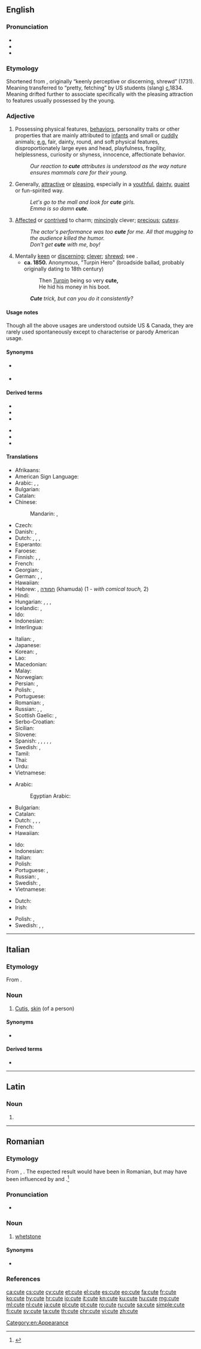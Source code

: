 ==English==
{{wikipedia|Cuteness|Cute}}

===Pronunciation===
* {{IPA|/kjuːt/|lang=en}}
* {{audio|en-us-cute.ogg|Audio (US)|lang=en}}
* {{rhymes|uːt|lang=en}}

===Etymology===
Shortened from {{m|en|acute}}, originally “keenly perceptive or discerning, shrewd” (1731). Meaning transferred to “pretty, fetching” by US students (slang) [[circa|c.]]1834. Meaning drifted further to associate specifically with the pleasing attraction to features usually possessed by the young.

===Adjective===
{{en-adj|er}}

# Possessing physical features, [[behavior]]s, personality traits or other properties that are mainly attributed to [[infant]]s and small or [[cuddly]] animals; [[e.g.]] fair, dainty, round, and soft physical features, disproportionately large eyes and head, playfulness, fragility, helplessness, curiosity or shyness, innocence, affectionate behavior.
#: ''Our reaction to '''cute''' attributes is understood as the way nature ensures mammals care for their young.''
# Generally, [[attractive]] or [[pleasing]], especially in a [[youthful]], [[dainty]], [[quaint]] or fun-spirited way.
#: ''Let's go to the mall and look for '''cute''' girls.''
#: ''Emma is so damn '''cute'''.''
# [[affected|Affected]] or [[contrived]] to charm; [[mince#Verb|mincingly]] clever; [[precious]]; [[cutesy]].
#: ''The actor's performance was too '''cute''' for me. All that mugging to the audience killed the humor.''
#: ''Don't get '''cute''' with me, boy!''
# Mentally [[keen]] or [[discerning]]; [[clever]]; [[shrewd]]; see {{m|en|acute}}.
#* '''ca. 1850.''' Anonymous, "Turpin Hero" (broadside ballad, probably originally dating to 18th century)
#*: Then [https://en.wikipedia.org/wiki/Dick_Turpin Turpin] being so very '''cute,'''
#*: He hid his money in his boot.
#: '''''Cute''' trick, but can you do it consistently?''

====Usage notes====
Though all the above usages are understood outside US & Canada, they are rarely used spontaneously except to characterise or parody American usage.

====Synonyms====
* {{sense|having features mainly attributed to infants and small or cuddly animals}} {{l|en|endearing}}
* {{sense|attractive or pleasing in a youthful, dainty, quaint or fun-spirited way}} {{l|en|pretty}}

====Derived terms====
{{top2}}
* {{l|en|cuteness}}
* {{l|en|cutely}}
* {{l|en|cutesy}}
{{mid2}}
* {{l|en|cutie}}
* {{l|en|cute as a button}}
* {{l|en|cute hoor}}
{{bottom}}

====Translations====
{{trans-top|having features mainly attributed to infants and small or cuddly animals}}
* Afrikaans: {{t|af|oulik}}
* American Sign Language: {{t|ase|H@Chin-PalmBackFingerUp Flatten}}
* Arabic: {{t|ar|فَاتِن}}, {{t|ar|قَشِيب}}, {{t|ar|جَذَّاب}}
* Bulgarian: {{t+|bg|мил}}
* Catalan: {{t|ca|bufó}}
* Chinese:
*: Mandarin: {{t+|cmn|可愛|sc=Hani}}, {{t+|cmn|可爱|tr=kě'ài|sc=Hani}}
* Czech: {{t+|cs|roztomilý|m}}
* Danish: {{t+|da|nuttet}}, {{t+|da|sød}}
* Dutch: {{t+|nl|schattig}}, {{t+|nl|koddig}}, {{t+|nl|lief}}, {{t+|nl|zoetjes}}
* Esperanto: {{t|eo|beleta}}
* Faroese: {{t|fo|søtur|m}}
* Finnish: {{t+|fi|suloinen}}, {{t+|fi|söpö}}, {{t|fi|lutunen}}
* French: {{t+|fr|mignon}}
* Georgian: {{t|ka|საყვარელი}}, {{t|ka|სასიამოვნო}}
* German: {{t+|de|goldig}}, {{t+|de|niedlich}}, {{t+|de|süß}}
* Hawaiian: {{t|haw|nani}}
* Hebrew: {{t|he|חמוד|m|tr=khamud}}, [[חמודה]] (khamuda) {{g|f}} (1 - ''with comical touch,'' 2)
* Hindi: {{t+|hi|प्यारा|tr=pyārā|sc=Deva}}
* Hungarian: {{t+|hu|aranyos}}, {{t+|hu|helyes}}, {{t+|hu|cuki}}, {{t+|hu|édes}}
* Icelandic: {{t+|is|sætur|m}}, {{t|is|snotur|m}}
* Ido: {{t+|io|miniona}}
* Indonesian: {{t+|id|cakep}}
* Interlingua: {{t|ia|sympathic}}
{{trans-mid}}
* Italian: {{t+|it|carino}}, {{t+|it|grazioso}}
* Japanese: {{t+|ja|可愛い|tr=[[かわいい]], kawaii}}
* Korean: {{t+|ko|귀엽다|sc=Hang}} {{qualifier|predicative}}, {{t+|ko|귀여운|sc=Kore}} {{qualifier|attributive}}
* Lao: {{t-needed|lo}}
* Macedonian: {{t|mk|симпатична|f|sc=Cyrl}}
* Malay: {{t|ms|comel}}
* Norwegian: {{t+|no|søt}}
* Persian: {{t+|fa|ناز|tr=nâz|sc=fa-Arab}}, {{t+|fa|ملوس|tr=malus|sc=fa-Arab}}
* Polish: {{t+|pl|słodki|m}}, {{t+|pl|uroczy|m}}
* Portuguese: {{t+|pt|fofo}}
* Romanian: {{t+|ro|drăguț}}, {{t+|ro|drăgălaș}}
* Russian: {{t+|ru|ми́лый}}, {{t+|ru|хоро́шенький}}, {{t+|ru|симпати́чный}}
* Scottish Gaelic: {{t|gd|bòidheach}}, {{t|gd|grinn}}
* Serbo-Croatian: {{t+|sh|sladak|m}}
* Sicilian: {{t+|scn|biddicchiu}}
* Slovene: {{t|sl|srčkan}}
* Spanish: {{t+|es|lindo|m}}, {{t+|es|precioso|m}}, {{t+|es|gracioso}}, {{t+|es|chulo}}, {{t|es|pituso}}, {{t+|es|bonito|m}}
* Swedish: {{t+|sv|gullig}}, {{t+|sv|söt}}
* Tamil: {{t|ta|அன்பான|sc=Taml}}
* Thai: {{t+|th|น่ารัก}}
* Urdu: {{t|ur|معصوم}}
* Vietnamese: {{t-needed|vi}}
{{trans-bottom}}

{{trans-top|attractive or pleasing in a youthful, dainty, quaint or fun-spirited way}}
* Arabic:
*: Egyptian Arabic: {{t|arz|عسول|tr='asul|sc=Arab}}
* Bulgarian: {{t+|bg|привлекателен}}
* Catalan: {{t+|ca|maco}}
* Dutch: {{t+|nl|leuk}}, {{t+|nl|geestig}}, {{t+|nl|guitig}}, {{t|nl|olijk}}
* French: {{t+|fr|joli}}
* Hawaiian: {{t|haw|uʻi}}
{{trans-mid}}
* Ido: {{t+|io|beleta}}
* Indonesian: {{t|id|imut}}
* Italian: {{t+|it|carino|m}}
* Polish: {{t|pl|urzekający|m}}
* Portuguese: {{t+|pt|bonitinho}}, {{t+|pt|giro|m}} {{qualifier|colloquial}}
* Russian: {{t+|ru|симпати́чный}}, {{t+|ru|привлека́тельный}}
* Swedish: {{t+|sv|söt}}, {{t+|sv|fin}}
* Vietnamese: {{t+|vi|dễ thương}}
{{trans-bottom}}

{{trans-top|dated: mentally keen or discerning; clever, shrewd}}
* Dutch: {{t+|nl|knap}}
* Irish: {{t|ga|glic}}
{{trans-mid}}
* Polish: {{t+|pl|sprytny|m}}, {{t|pl|cwany|m}}
* Swedish: {{t+|sv|klipsk}}, {{t+|sv|slug}}, {{t+|sv|listig}}
{{trans-bottom}}

[[Category:en:Appearance]]

----

==Italian==
{{wikipedia|lang=it}}

===Etymology===
From {{etyl|la|it}} {{m|la|cutis}}.

===Noun===
{{it-noun|f}}

# {{lb|it|anatomy}} [[cutis|Cutis]], [[skin]] (of a person)

====Synonyms====
* {{l|it|pelle}}

====Derived terms====
* {{l|it|cutaneo}}

----

==Latin==

===Noun===
{{la-noun-form|cute}}

# {{inflection of|cutis||abl|s|lang=la}}

----

==Romanian==

===Etymology===
From {{etyl|la|ro}} {{m|la|cōs}}, {{m|la||cōtem}}. The expected result would have been {{m|ro|*coate}} in Romanian, but may have been influenced by {{m|ro|cuțit}} and {{m|ro|ascuți}}.<ref>{{R:DEX}}</ref>

===Pronunciation===
* {{rhymes|ute|lang=ro}}

===Noun===
{{ro-noun|f|cute}}

# [[whetstone]]

====Synonyms====
* {{l|ro|gresie}}

===References===
<references/>

[[ca:cute]]
[[cs:cute]]
[[cy:cute]]
[[et:cute]]
[[el:cute]]
[[es:cute]]
[[eo:cute]]
[[fa:cute]]
[[fr:cute]]
[[ko:cute]]
[[hy:cute]]
[[hr:cute]]
[[io:cute]]
[[it:cute]]
[[kn:cute]]
[[ku:cute]]
[[hu:cute]]
[[mg:cute]]
[[ml:cute]]
[[nl:cute]]
[[ja:cute]]
[[pl:cute]]
[[pt:cute]]
[[ro:cute]]
[[ru:cute]]
[[sa:cute]]
[[simple:cute]]
[[fi:cute]]
[[sv:cute]]
[[ta:cute]]
[[th:cute]]
[[chr:cute]]
[[vi:cute]]
[[zh:cute]]